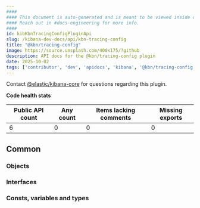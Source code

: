 ```yaml
---
####
#### This document is auto-generated and is meant to be viewed inside our experimental, new docs system.
#### Reach out in #docs-engineering for more info.
####
id: kibKbnTracingConfigPluginApi
slug: /kibana-dev-docs/api/kbn-tracing-config
title: "@kbn/tracing-config"
image: https://source.unsplash.com/400x175/?github
description: API docs for the @kbn/tracing-config plugin
date: 2025-10-02
tags: ['contributor', 'dev', 'apidocs', 'kibana', '@kbn/tracing-config']
---
```




Contact [@elastic/kibana-core](https://github.com/orgs/elastic/teams/kibana-core) for questions regarding this plugin.

**Code health stats**

| Public API count  | Any count | Items lacking comments | Missing exports |
|-------------------|-----------|------------------------|-----------------|
| 6 | 0 | 0 | 0 |

## Common

### Objects
<DocDefinitionList data={kbnTracingConfigObj.common.objects}/>

### Interfaces
<DocDefinitionList data={kbnTracingConfigObj.common.interfaces}/>

### Consts, variables and types
<DocDefinitionList data={kbnTracingConfigObj.common.misc}/>

